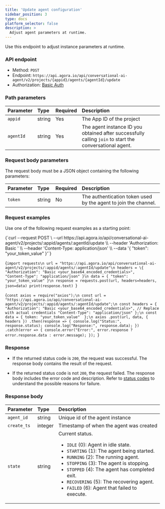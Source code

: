 ```yaml
---
title: 'Update agent configuration'
sidebar_position: 3
type: docs
platform_selector: false
description: >
  Adjust agent parameters at runtime.
---
```



Use this endpoint to adjust <Vpd k="AGENT" /> instance parameters at runtime.

### API endpoint

- Method: `POST`
- Endpoint: `https://api.agora.io/api/conversational-ai-agent/v2/projects/{appid}/agents/{agentId}/update`
- Authorization: [Basic Auth](../rest-api/restful-authentication)

### Path parameters

| Parameter   | Type | Required | Description   |
|:--------|:---------|:----|:--------------|
| `appid` | string | Yes | The App ID of the project|
| `agentId` | string | Yes | The agent instance ID you obtained after successfully calling `join` to start the conversational agent. |

### Request body parameters
The request body must be a JSON object containing the following parameters:

| Parameter | Type    | Required | Description   |
|:----------|:--------|:---------|:--------------|
| `token`   | string | No   | The authentication token used by the agent to join the channel.   |

### Request examples

Use one of the following request examples as a starting point:

<MultiCodeBlock caption="Sample request:">
<CodeGroup label="Select">
<CodeItem language="bash" name="curl">{`curl --request POST \
  --url https://api.agora.io/api/conversational-ai-agent/v2/projects/:appid/agents/:agentId/update \\
  --header 'Authorization: Basic <your_base64_encoded_credentials>' \\
  --header 'Content-Type: application/json' \\
  --data '{
    "token": "your_token_value"
  }'`}</CodeItem>

  <CodeItem language="python" name="Python">{`import requests\n
url = "https://api.agora.io/api/conversational-ai-agent/v2/projects/:appid/agents/:agentId/update"\n
headers = \{
    "Authorization": "Basic <your_base64_encoded_credentials>",  
    "Content-Type": "application/json"
}\n
data = {
    "token": "your_token_value"
}\n
response = requests.post(url, headers=headers, json=data)
print(response.text)
`}</CodeItem>

  <CodeItem language="js" name="Node.js">{`const axios = require("axios");\n
const url = "https://api.agora.io/api/conversational-ai-agent/v2/projects/:appid/agents/:agentId/update";\n
const headers = {
  "Authorization": "Basic <your_base64_encoded_credentials>", // Replace with actual credentials
  "Content-Type": "application/json"
};\n
const data = {
  token: "your_token_value" 
};\n
axios
  .post(url, data, { headers })
  .then(response => {
    console.log("Status:", response.status);
    console.log("Response:", response.data);
  })
  .catch(error => {
    console.error("Error:", error.response ? error.response.data : error.message);
  });
`}</CodeItem>

</CodeGroup>
</MultiCodeBlock>

### Response

- If the returned status code is `200`, the request was successful. The response body contains the result of the request.

- If the returned status code is not `200`, the request failed. The response body includes the error code and description. Refer to [status codes](../rest-api/reference#response-status-codes) to understand the possible reasons for failure.

### Response body

| Parameter   | Type |  Description   |
|:--------|:---------|:--------------|
| `agent_id`    | string   | Unique id of the agent instance |
| `create_ts`   | integer  | Timestamp of when the agent was created|
| `state` | string   | Current status. <ul><li>`IDLE` (0): Agent in idle state.</li><li>`STARTING` (1): The agent being started.</li><li>`RUNNING` (2): The running agent.</li><li>`STOPPING` (3): The agent is stopping.</li><li>`STOPPED` (4): The agent has completed exit.</li><li>`RECOVERING` (5): The recovering agent.</li><li>`FAILED` (6): Agent that failed to execute.</li></ul>    |
